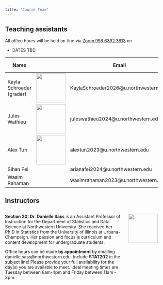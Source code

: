 ---
title: "Course Team"
---



## Teaching assistants

All office hours will be held on-line via [Zoom 998 6392 3813](https://northwestern.zoom.us/j/99863923813) on

-   DATES TBD

| Name                     |                                                 | Email                                  | Office hours    |
|------------------|------------------|-------------------|------------------|
| Kayla Schroeder (grader) | ![](images/ta/profile_kayla.jpg){height="1in"}  | KaylaSchroeder2026\@u.northwestern.edu | By appointment  |
| Jules Wathieu            | ![](images/ta/profile_jules.jpg){height="1in"}  | juleswathieu2024\@u.northwestern.edu   | TBD   |
| Alex Tun                 | ![](images/ta/profile_alex.jpg){height="1in"}   | alextun2023\@u.northwestern.edu        | TBD |
| Sihan	Fei            |    | arianafei2024@u.northwestern.edu   | TBD  |
| Wasim	Rahaman           |  | wasimrahaman2023@u.northwestern.edu  | TBD    |

## Instructors

::: columns
::: {.column width="80%"}
**Section 20: Dr. Danielle Sass** is an Assistant Professor of Instruction for the Department of Statistics and Data Science at Northwestern University. She received her Ph.D in Statistics from the University of Illinois at Urbana-Champaign. Her passion and focus is curriculum and content development for undergraduate students.

Office hours can be made **by appointment** by emailing danielle.sass\@northwestern.edu. Include **STAT202** in the subject line! Please provide your full availability for the day(s) you are available to meet. Ideal meeting times are Tuesday between 8am-4pm and Friday between 11am - 3pm.
:::

::: {.column width="20%"}
![](images/ta/profile_sass.jpg){height="1in"}
:::
:::

<!-- ::: columns -->

<!-- ::: {.column width="80%"} -->

<!-- **Section 21: Dr. Arvind Krishna** is an Assistant Professor of Instruction for the Department of Statistics and Data Science at Northwestern University. He received his Ph.D in Statistics from Georgia Institute of Technology. Office hours can be made by appointment by emailing krish\@northwestern.edu -->

<!-- ::: -->

<!-- ::: {.column width="20%"} -->

<!-- ![](images/ta/profile_krish.jpg){height="1in"} -->

<!-- ::: -->

<!-- ::: -->